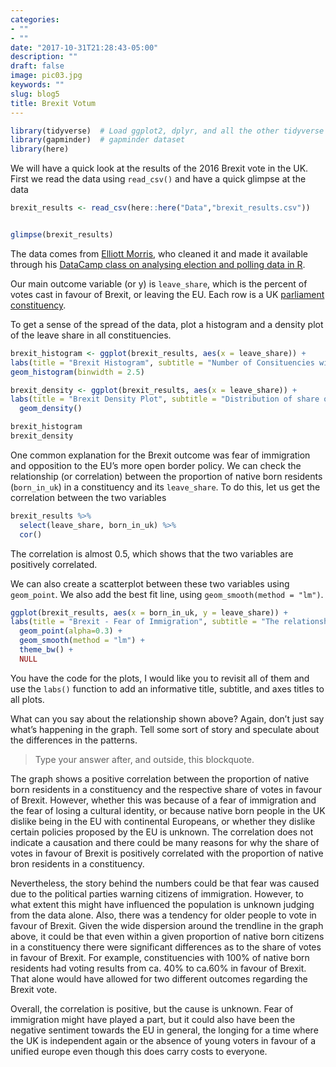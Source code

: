```yaml
---
categories:
- ""
- ""
date: "2017-10-31T21:28:43-05:00"
description: ""
draft: false
image: pic03.jpg
keywords: ""
slug: blog5
title: Brexit Votum
---
```


```r
library(tidyverse)  # Load ggplot2, dplyr, and all the other tidyverse packages
library(gapminder)  # gapminder dataset
library(here)
```

We will have a quick look at the results of the 2016 Brexit vote in the UK. First we read the data using `read_csv()` and have a quick glimpse at the data

```r
brexit_results <- read_csv(here::here("Data","brexit_results.csv"))


glimpse(brexit_results)
```


The data comes from [Elliott Morris](https://www.thecrosstab.com/), who cleaned it and made it available through his [DataCamp class on analysing election and polling data in R](https://www.datacamp.com/courses/analyzing-election-and-polling-data-in-r).

Our main outcome variable (or y) is `leave_share`, which is the percent of votes cast in favour of Brexit, or leaving the EU. Each row is a UK [parliament constituency](https://en.wikipedia.org/wiki/United_Kingdom_Parliament_constituencies). 

To get a sense of the spread of the data, plot a histogram and a density plot of the leave share in all constituencies.

```r
brexit_histogram <- ggplot(brexit_results, aes(x = leave_share)) + 
labs(title = "Brexit Histogram", subtitle = "Number of Consituencies with respective share of votes cast in favour of Brexit", y = "Number of Constituencies", x = "Share of votes in favour of leaving the EU (%)") +
geom_histogram(binwidth = 2.5)

brexit_density <- ggplot(brexit_results, aes(x = leave_share)) +
labs(title = "Brexit Density Plot", subtitle = "Distribution of share of votes cast in favour of Brexit within Constituencies across the UK", y = "Density", x = "Share of votes in favour of leaving the EU (%)") +
  geom_density()

brexit_histogram
brexit_density
```

One common explanation for the Brexit outcome was fear of immigration and opposition to the EU's more open border policy. We can check the relationship (or correlation) between the proportion of native born residents (`born_in_uk`) in a constituency and its `leave_share`. To do this, let us get the correlation between the two variables

```r
brexit_results %>% 
  select(leave_share, born_in_uk) %>% 
  cor()
```

The correlation is almost 0.5, which shows that the two variables are positively correlated. 

We can also create a scatterplot between these two variables using `geom_point`. We also add the best fit line, using  `geom_smooth(method = "lm")`. 

```r
ggplot(brexit_results, aes(x = born_in_uk, y = leave_share)) +
labs(title = "Brexit - Fear of Immigration", subtitle = "The relationship between the proportion of native born residents in a \nConstituency and its respective share of votes in favour of Brexit", y = "Share of votes in favour of Brexit (%)", x = "Proportion of native born residents in a Constituency (%)") +
  geom_point(alpha=0.3) +
  geom_smooth(method = "lm") +
  theme_bw() +
  NULL
```

You have the code for the plots, I would like you to revisit all of them and use the `labs()` function to add an informative title, subtitle, and axes titles to all plots.

What can you say about the relationship shown above? Again, don't just say what's happening in the graph. Tell some sort of story and speculate about the differences in the patterns.

> Type your answer after, and outside, this blockquote.

The graph shows a positive correlation between the proportion of native born residents in a constituency and the respective share of votes in favour of Brexit. However, whether this was because of a fear of immigration and the fear of losing a cultural identity, or because native born people in the UK dislike being in the EU with continental Europeans, or whether they dislike certain policies proposed by the EU is unknown. The correlation does not indicate a causation and there could be many reasons for why the share of votes in favour of Brexit is positively correlated with the proportion of native bron residents in a constituency. 

Nevertheless, the story behind the numbers could be that fear was caused due to the political parties warning citizens of immigration. However, to what extent this might have influenced the population is unknown judging from the data alone. Also, there was a tendency for older people to vote in favour of Brexit. Given the wide dispersion around the trendline in the graph above, it could be that even within a given proportion of native born citizens in a constituency there were significant differences as to the share of votes in favour of Brexit. For example, constituencies with 100% of native born residents had voting results from ca. 40% to ca.60% in favour of Brexit. That alone would have allowed for two different outcomes regarding the Brexit vote. 

Overall, the correlation is positive, but the cause is unknown. Fear of immigration might have played a part, but it could also have been the negative sentiment towards the EU in general, the longing for a time where the UK is independent again or the absence of young voters in favour of a unified europe even though this does carry costs to everyone. 

